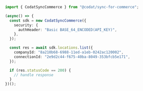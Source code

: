 ```typescript List.ts
import { CodatSyncCommerce } from "@codat/sync-for-commerce";

(async() => {
  const sdk = new CodatSyncCommerce({
    security: {
      authHeader: "Basic BASE_64_ENCODED(API_KEY)",
    },
  });

  const res = await sdk.locations.list({
    companyId: "8a210b68-6988-11ed-a1eb-0242ac120002",
    connectionId: "2e9d2c44-f675-40ba-8049-353bfcb5e171",
  });

  if (res.statusCode == 200) {
    // handle response
  }
})();
```
